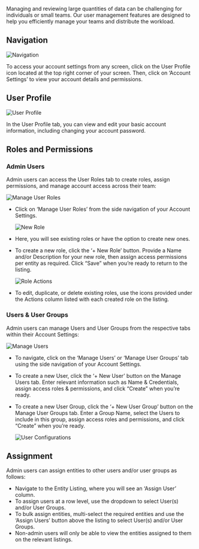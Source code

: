 
<div className="data-management-guide">
  
Managing and reviewing large quantities of data can be challenging for individuals or small teams. Our user management features are designed to help you efficiently manage your teams and distribute the workload.

## Navigation

<div className="image-container">
  <img src="https://d1r1e7xjkfj7nz.cloudfront.net/count1.png" alt="Navigation" title="Navigation" />
</div>

To access your account settings from any screen, click on the User Profile icon located at the top right corner of your screen. Then, click on ‘Account Settings’ to view your account details and permissions.

## User Profile

<div className="image-container">
  <img src="https://d1r1e7xjkfj7nz.cloudfront.net/count2.png" alt="User Profile" title="User Profile" />
</div>

In the User Profile tab, you can view and edit your basic account information, including changing your account password.

## Roles and Permissions

### Admin Users

Admin users can access the User Roles tab to create roles, assign permissions, and manage account access across their team:

<div className="image-container">
  <img src="https://d1r1e7xjkfj7nz.cloudfront.net/count3.png" alt="Manage User Roles" title="Manage User Roles" />
</div>

- Click on ‘Manage User Roles’ from the side navigation of your Account Settings.
  
  <div className="image-container">
    <img src="https://d1r1e7xjkfj7nz.cloudfront.net/count4.png" alt="New Role" title="New Role" />
  </div>

- Here, you will see existing roles or have the option to create new ones.
- To create a new role, click the ‘+ New Role’ button. Provide a Name and/or Description for your new role, then assign access permissions per entity as required. Click “Save” when you’re ready to return to the listing.
  
  <div className="image-container">
    <img src="https://d1r1e7xjkfj7nz.cloudfront.net/count5.png" alt="Role Actions" title="Role Actions" />
  </div>

- To edit, duplicate, or delete existing roles, use the icons provided under the Actions column listed with each created role on the listing.

### Users & User Groups

Admin users can manage Users and User Groups from the respective tabs within their Account Settings:

<div className="image-container">
  <img src="https://d1r1e7xjkfj7nz.cloudfront.net/count6.png" alt="Manage Users" title="Manage Users" />
</div>

- To navigate, click on the ‘Manage Users’ or ‘Manage User Groups’ tab using the side navigation of your Account Settings.
- To create a new User, click the ‘+ New User’ button on the Manage Users tab. Enter relevant information such as Name & Credentials, assign access roles & permissions, and click “Create” when you’re ready.
- To create a new User Group, click the ‘+ New User Group’ button on the Manage User Groups tab. Enter a Group Name, select the Users to include in this group, assign access roles and permissions, and click “Create” when you’re ready.
  
  <div className="image-container">
    <img src="https://d1r1e7xjkfj7nz.cloudfront.net/count7.png" alt="User Configurations" title="User Configurations" />
  </div>

## Assignment

Admin users can assign entities to other users and/or user groups as follows:

- Navigate to the Entity Listing, where you will see an ‘Assign User’ column.
- To assign users at a row level, use the dropdown to select User(s) and/or User Groups.
- To bulk assign entities, multi-select the required entities and use the ‘Assign Users’ button above the listing to select User(s) and/or User Groups.
- Non-admin users will only be able to view the entities assigned to them on the relevant listings.

</div>

<RbacPermissions />
